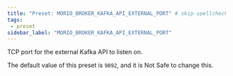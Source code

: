 ```yaml
---
title: "Preset: MORIO_BROKER_KAFKA_API_EXTERNAL_PORT" # skip-spellcheck
tags:
 - preset
sidebar_label: "MORIO_BROKER_KAFKA_API_EXTERNAL_PORT"
---
```


TCP port for the external Kafka API to listen on.

<Note>

The default value of this preset is `9092`, and it is <Label style="danger">Not Safe</Label> to change this.

</Note>
